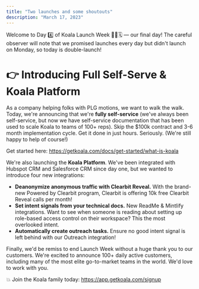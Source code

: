 ```yaml
---
title: "Two launches and some shoutouts"
description: "March 17, 2023"
---
```


Welcome to Day 4️⃣ of Koala Launch Week 🐨🚀🗓️ — our final day! The careful observer will note that we promised launches every day but didn't launch on Monday, so today is double-launch!

# 👉 Introducing Full Self-Serve & Koala Platform

As a company helping folks with PLG motions, we want to walk the walk. Today, we're announcing that we're **fully self-service** (we've always been self-service, but now we have self-service documentation that has been used to scale Koala to teams of 100+ reps). Skip the $100k contract and 3-6 month implementation cycle. Get it done in just hours. Seriously. (We're still happy to help of course!)

Get started here: https://getkoala.com/docs/get-started/what-is-koala

We're also launching the **Koala Platform**. We've been integrated with Hubspot CRM and Salesforce CRM since day one, but we wanted to introduce four new integrations:

- **Deanonymize anonymous traffic with Clearbit Reveal.** With the brand-new Powered by Clearbit program, Clearbit is offering 10k free Clearbit Reveal calls per month!
- **Set intent signals from your technical docs.** New ReadMe & Mintlify integrations. Want to see when someone is reading about setting up role-based access control on their workspace? This the most overlooked intent.
- **Automatically create outreach tasks.** Ensure no good intent signal is left behind with our Outreach integration!

Finally, we'd be remiss to end Launch Week without a huge thank you to our customers. We're excited to announce 100+ daily active customers, including many of the most elite go-to-market teams in the world. We'd love to work with you.

💥 Join the Koala family today: https://app.getkoala.com/signup
